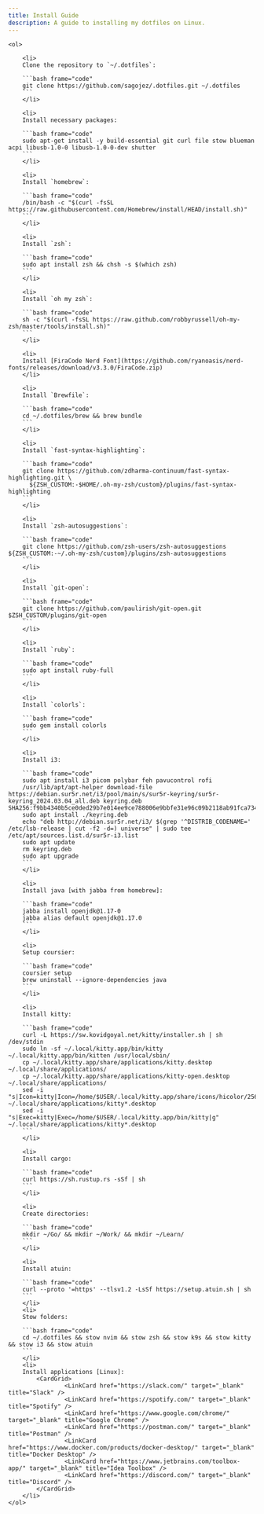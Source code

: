 ```yaml
---
title: Install Guide
description: A guide to installing my dotfiles on Linux.
---
```



<Steps>

    <ol>
    
        <li> 
        Clone the repository to `~/.dotfiles`:
        
        ```bash frame="code"
        git clone https://github.com/sagojez/.dotfiles.git ~/.dotfiles
        ```
        </li>
        
        <li>
        Install necessary packages:
        
        ```bash frame="code"
        sudo apt-get install -y build-essential git curl file stow blueman acpi libusb-1.0-0 libusb-1.0-0-dev shutter
        ```
        </li>
        
        <li>
        Install `homebrew`:
        
        ```bash frame="code"
        /bin/bash -c "$(curl -fsSL https://raw.githubusercontent.com/Homebrew/install/HEAD/install.sh)"
        ```
        </li>
        
        <li>
        Install `zsh`:
        
        ```bash frame="code"
        sudo apt install zsh && chsh -s $(which zsh)
        ```
        </li>
        
        <li>
        Install `oh my zsh`:
        
        ```bash frame="code"
        sh -c "$(curl -fsSL https://raw.github.com/robbyrussell/oh-my-zsh/master/tools/install.sh)"
        ```
        </li>
        
        <li>
        Install [FiraCode Nerd Font](https://github.com/ryanoasis/nerd-fonts/releases/download/v3.3.0/FiraCode.zip)
        </li>
        
        <li>
        Install `Brewfile`:
        
        ```bash frame="code"
        cd ~/.dotfiles/brew && brew bundle
        ```
        </li>
        
        <li>
        Install `fast-syntax-highlighting`:
        
        ```bash frame="code"
        git clone https://github.com/zdharma-continuum/fast-syntax-highlighting.git \
          ${ZSH_CUSTOM:-$HOME/.oh-my-zsh/custom}/plugins/fast-syntax-highlighting
        ```
        </li>
        
        <li>
        Install `zsh-autosuggestions`:
        
        ```bash frame="code"
        git clone https://github.com/zsh-users/zsh-autosuggestions ${ZSH_CUSTOM:-~/.oh-my-zsh/custom}/plugins/zsh-autosuggestions
        ```
        </li>
        
        <li>
        Install `git-open`:
        
        ```bash frame="code"
        git clone https://github.com/paulirish/git-open.git $ZSH_CUSTOM/plugins/git-open
        ```
        </li>
        
        <li>
        Install `ruby`:
        
        ```bash frame="code"
        sudo apt install ruby-full
        ```
        </li>
        
        <li>
        Install `colorls`:
        
        ```bash frame="code"
        sudo gem install colorls
        ```
        </li>
        
        <li>
        Install i3:
        
        ```bash frame="code"
        sudo apt install i3 picom polybar feh pavucontrol rofi
        /usr/lib/apt/apt-helper download-file https://debian.sur5r.net/i3/pool/main/s/sur5r-keyring/sur5r-keyring_2024.03.04_all.deb keyring.deb SHA256:f9bb4340b5ce0ded29b7e014ee9ce788006e9bbfe31e96c09b2118ab91fca734
        sudo apt install ./keyring.deb
        echo "deb http://debian.sur5r.net/i3/ $(grep '^DISTRIB_CODENAME=' /etc/lsb-release | cut -f2 -d=) universe" | sudo tee /etc/apt/sources.list.d/sur5r-i3.list
        sudo apt update
        rm keyring.deb
        sudo apt upgrade
        ```
        </li>
        
        <li>
        Install java [with jabba from homebrew]:
        
        ```bash frame="code"
        jabba install openjdk@1.17-0
        jabba alias default openjdk@1.17.0
        ```
        </li>
        
        <li>
        Setup coursier:
        
        ```bash frame="code"
        coursier setup
        brew uninstall --ignore-dependencies java
        ```
        </li>
        
        <li>
        Install kitty:
        
        ```bash frame="code"
        curl -L https://sw.kovidgoyal.net/kitty/installer.sh | sh /dev/stdin
        sudo ln -sf ~/.local/kitty.app/bin/kitty ~/.local/kitty.app/bin/kitten /usr/local/sbin/
        cp ~/.local/kitty.app/share/applications/kitty.desktop ~/.local/share/applications/
        cp ~/.local/kitty.app/share/applications/kitty-open.desktop ~/.local/share/applications/
        sed -i "s|Icon=kitty|Icon=/home/$USER/.local/kitty.app/share/icons/hicolor/256x256/apps/kitty.png|g" ~/.local/share/applications/kitty*.desktop
        sed -i "s|Exec=kitty|Exec=/home/$USER/.local/kitty.app/bin/kitty|g" ~/.local/share/applications/kitty*.desktop
        ```
        </li>
        
        <li>
        Install cargo:
        
        ```bash frame="code"
        curl https://sh.rustup.rs -sSf | sh
        ```
        </li>
        
        <li>
        Create directories:
        
        ```bash frame="code"
        mkdir ~/Go/ && mkdir ~/Work/ && mkdir ~/Learn/
        ```
        </li>
        
        <li>
        Install atuin:
        
        ```bash frame="code"
        curl --proto '=https' --tlsv1.2 -LsSf https://setup.atuin.sh | sh
        ```
        </li>
        <li>
        Stow folders:
        
        ```bash frame="code"
        cd ~/.dotfiles && stow nvim && stow zsh && stow k9s && stow kitty && stow i3 && stow atuin
        ```
        </li>
        <li>
        Install applications [Linux]:
            <CardGrid>
                    <LinkCard href="https://slack.com/" target="_blank" title="Slack" />
                    <LinkCard href="https://spotify.com/" target="_blank" title="Spotify" />
                    <LinkCard href="https://www.google.com/chrome/" target="_blank" title="Google Chrome" />
                    <LinkCard href="https://postman.com/" target="_blank" title="Postman" />
                    <LinkCard href="https://www.docker.com/products/docker-desktop/" target="_blank" title="Docker Desktop" />
                    <LinkCard href="https://www.jetbrains.com/toolbox-app/" target="_blank" title="Idea Toolbox" />
                    <LinkCard href="https://discord.com/" target="_blank" title="Discord" />
            </CardGrid>
        </li>
    </ol>

</Steps>
